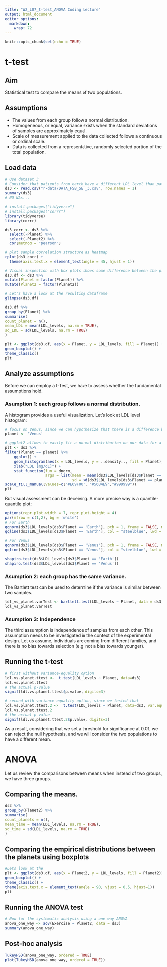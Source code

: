 ```yaml
---
title: "W2_L07_t-test_ANOVA Coding Lecture"
output: html_document
editor_options: 
  markdown: 
    wrap: 72
---
```


```r
knitr::opts_chunk$set(echo = TRUE)
```

# t-test

## Aim

Statistical test to compare the means of two populations.

## Assumptions

-   The values from each group follow a normal distribution.
-   Homogeneous, or equal, variance exists when the standard deviations
    of samples are approximately equal.
-   Scale of measurement applied to the data collected follows a
    continuous or ordinal scale.
-   Data is collected from a representative, randomly selected portion
    of the total population.

## Load data

```r
# Use dataset 3
# Consider that patients from earth have a different LDL level than patients from venus
ds3 <- read.csv("r-data/DATA_FSB_SET_3.csv", row.names = 1)
summary(ds3)
# NO NAs...
```

```r
# install.packages("tidyverse")
# install.packages("corrr")
library(tidyverse)
library(corrr)

ds3_corr <- ds3 %>% 
  select(-Planet) %>% 
  select(-Planet2) %>% 
  cor(method = "pearson")

# plot sample correlation structure as heatmap
rplot(ds3_corr) +
  theme(axis.text.x = element_text(angle = 45, hjust = 1))
```

```r
# Visual inspection with box plots shows some difference between the planets
ds3.df <- ds3 %>%
mutate(Planet = factor(Planet)) %>%
mutate(Planet2 = factor(Planet2))

# Let's have a look at the resulting dataframe
glimpse(ds3.df)
```

```r
ds3.df %>%
group_by(Planet) %>%
summarise(
count_planet = n(),
mean_LDL = mean(LDL_levels, na.rm = TRUE),
sd_LDL = sd(LDL_levels, na.rm = TRUE)
)

plt <- ggplot(ds3.df, aes(x = Planet, y = LDL_levels, fill = Planet)) +
geom_boxplot() +
theme_classic()
plt
```

## Analyze assumptions

Before we can employ a t-Test, we have to assess whether the fundamental
assumptions hold.

### Asumption 1: each group follows a normal distribution.

A histogram provides a useful visualization. Let's look at LDL level
histogram:

```r
# focus on Venus, since we can hypothesize that there is a difference between the planets
planet <- 'Venus'

# ggplot2 allows to easily fit a normal distribution on our data for a visual assessment
plt <- ds3 %>% 
filter(Planet == planet) %>% 
    ggplot() + 
    geom_histogram(aes(x = LDL_levels, y = ..density.., fill = Planet), binwidth = 5) +
    xlab("LDL [mg/dL]") +
    stat_function(fun = dnorm, 
                  args = list(mean = mean(ds3$LDL_levels[ds3$Planet == planet]), 
                              sd = sd(ds3$LDL_levels[ds3$Planet == planet]))) +
scale_fill_manual(values=c("#E69F00", "#56B4E9","#999999"))
plt
```

But visual assessment can be deceiving. A more precise way is a
quantile-quantile plot:

```r
options(repr.plot.width = 7, repr.plot.height = 4)
par(mfrow = c(1,2), bg = 'white')
# For Earth
qqnorm(ds3$LDL_levels[ds3$Planet == 'Earth'], pch = 1, frame = FALSE, main = 'Earth')
qqline(ds3$LDL_levels[ds3$Planet == 'Earth'], col = "steelblue", lwd = 2)

# For Venus
qqnorm(ds3$LDL_levels[ds3$Planet == 'Venus'], pch = 1, frame = FALSE, main = 'Venus')
qqline(ds3$LDL_levels[ds3$Planet == 'Venus'], col = "steelblue", lwd = 2)
```

```r
shapiro.test(ds3$LDL_levels[ds3$Planet == 'Earth'])
shapiro.test(ds3$LDL_levels[ds3$Planet == 'Venus'])
```

### Asumption 2: each group has the same variance.

The Bartlett test can be used to determine if the variance is similar
between two samples.

```r
ldl_vs_planet.varTest <- bartlett.test(LDL_levels ~ Planet, data = ds3)
ldl_vs_planet.varTest
```

### Asumption 3: Independence

The third assumption is independence of samples from each other. This
assumption needs to be investigated in the context of the experimental
design. Let us assume, individuals are coming from different families,
and there is no bias towards selection (e.g. not a bias towards
younger).

## Running the t-test

```r
# first without variance-equality option
ldl.vs.planet.ttest <-  t.test(LDL_levels ~ Planet, data=ds3)
ldl.vs.planet.ttest
# the actual p-value
signif(ldl.vs.planet.ttest$p.value, digits=3)
```

```r
# second with variance-equality option, since we tested that
ldl.vs.planet.ttest.2 <-  t.test(LDL_levels ~ Planet, data=ds3, var.equal = TRUE)
ldl.vs.planet.ttest.2
# the actual p-value
signif(ldl.vs.planet.ttest.2$p.value, digits=3)
```

As a result, considering that we set a threshold for significance at
0.01, we can reject the null hypothesis, and we will consider the two
populations to have a different mean.

# ANOVA

Let us review the comparisons between means when instead of two groups,
we have three groups.

## Comparing the means.

```r
ds3 %>%
group_by(Planet2) %>%
summarise(
count_planets = n(),
mean_time = mean(LDL_levels, na.rm = TRUE),
sd_time = sd(LDL_levels, na.rm = TRUE)
)
```

## Comparing the empirical distributions between the planets using boxplots

```r
#Lets look at the 
plt <- ggplot(ds3.df, aes(x = Planet2, y = LDL_levels, fill = Planet2)) +
geom_boxplot() +
theme_classic() +
theme(axis.text.x = element_text(angle = 90, vjust = 0.5, hjust=1))
plt
```

## Running the ANOVA test

```r
# Now for the systematic analysis using a one way ANOVA
anova_one_way <- aov(Exercise ~ Planet2, data = ds3)
summary(anova_one_way)
```

## Post-hoc analysis

```r
TukeyHSD(anova_one_way, ordered = TRUE)
plot(TukeyHSD(anova_one_way, ordered = TRUE))
```
